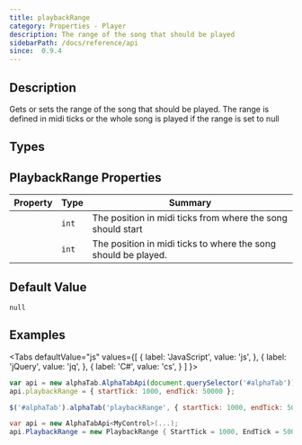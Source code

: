 ```yaml
---
title: playbackRange
category: Properties - Player
description: The range of the song that should be played
sidebarPath: /docs/reference/api
since:  0.9.4
---
```


<SinceBadge since="0.9.4" />


## Description
Gets or sets the range of the song that should be played. The range is defined in midi ticks or the whole song is played if the range is set to null

## Types

<TypeTable>
    <TypeRow type="js" name="alphaTab.synth.PlaybackRange" />
    <TypeRow type="net" name="AlphaTab.Synth.PlaybackRange" />
</TypeTable>

## PlaybackRange Properties

<table class="table table-striped table-condensed type-table">
    <thead>
        <tr>
            <th>Property</th>
            <th>Type</th>
            <th>Summary</th>
        </tr>
    </thead>
    <tbody>    
        <tr>
            <td>
                <CodeBadge type="js" name="startTick" /><br />
                <CodeBadge type="net" name="StartTick" />
            </td>
            <td><code>int</code></td>
            <td>
                The position in midi ticks from where the song should start
            </td>
        </tr>  
        <tr>
            <td>
                <CodeBadge type="js" name="endTick" /><br />
                <CodeBadge type="net" name="EndTick" />
            </td>
            <td><code>int</code></td>
            <td>
                The position in midi ticks to where the song should be played.
            </td>
        </tr> 
    </tbody>
</table>

## Default Value

`null`

## Examples

<Tabs
  defaultValue="js"
  values={[
    { label: 'JavaScript', value: 'js', },
    { label: 'jQuery', value: 'jq', },
    { label: 'C#', value: 'cs', }
  ]
}>
<TabItem value="js">

```js
var api = new alphaTab.AlphaTabApi(document.querySelector('#alphaTab'));
api.playbackRange = { startTick: 1000, endTick: 50000 };
```

</TabItem>
<TabItem value="jq">

```js
$('#alphaTab').alphaTab('playbackRange', { startTick: 1000, endTick: 50000 })
```

</TabItem>
<TabItem value="cs">

```csharp
var api = new AlphaTabApi<MyControl>(...);
api.PlaybackRange = new PlaybackRange { StartTick = 1000, EndTick = 50000 };
```

</TabItem>
</Tabs>